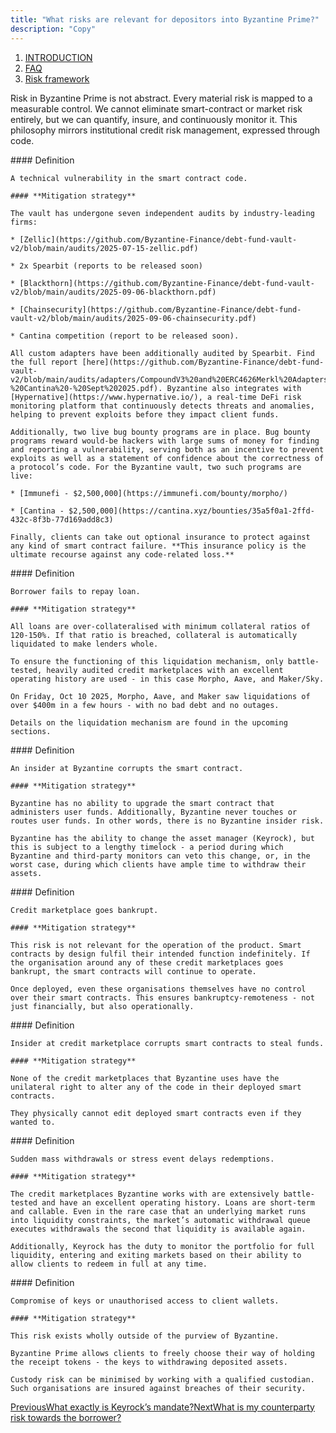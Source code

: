 ```yaml
---
title: "What risks are relevant for depositors into Byzantine Prime?"
description: "Copy"
---
```


1. [INTRODUCTION](/documentation/introduction)
2. [FAQ](/documentation/introduction/faq)
3. [Risk framework](/documentation/introduction/faq/risk-framework)

Risk in Byzantine Prime is not abstract. Every material risk is mapped to a measurable control. We cannot eliminate smart-contract or market risk entirely, but we can quantify, insure, and continuously monitor it. This philosophy mirrors institutional credit risk management, expressed through code.

<AccordionGroup>
  <Accordion title="Smart contract risk">
    #### Definition

    A technical vulnerability in the smart contract code.

    #### **Mitigation strategy**

    The vault has undergone seven independent audits by industry-leading firms:

    * [Zellic](https://github.com/Byzantine-Finance/debt-fund-vault-v2/blob/main/audits/2025-07-15-zellic.pdf)

    * 2x Spearbit (reports to be released soon)

    * [Blackthorn](https://github.com/Byzantine-Finance/debt-fund-vault-v2/blob/main/audits/2025-09-06-blackthorn.pdf)

    * [Chainsecurity](https://github.com/Byzantine-Finance/debt-fund-vault-v2/blob/main/audits/2025-09-06-chainsecurity.pdf)

    * Cantina competition (report to be released soon).

    All custom adapters have been additionally audited by Spearbit. Find the full report [here](https://github.com/Byzantine-Finance/debt-fund-vault-v2/blob/main/audits/adapters/CompoundV3%20and%20ERC4626Merkl%20Adapters%20-%20Cantina%20-%20Sept%202025.pdf). Byzantine also integrates with [Hypernative](https://www.hypernative.io/), a real-time DeFi risk monitoring platform that continuously detects threats and anomalies, helping to prevent exploits before they impact client funds.

    Additionally, two live bug bounty programs are in place. Bug bounty programs reward would-be hackers with large sums of money for finding and reporting a vulnerability, serving both as an incentive to prevent exploits as well as a statement of confidence about the correctness of a protocol’s code. For the Byzantine vault, two such programs are live:

    * [Immunefi - $2,500,000](https://immunefi.com/bounty/morpho/)

    * [Cantina - $2,500,000](https://cantina.xyz/bounties/35a5f0a1-2ffd-432c-8f3b-77d169add8c3)

    Finally, clients can take out optional insurance to protect against any kind of smart contract failure. **This insurance policy is the ultimate recourse against any code-related loss.**
  </Accordion>

  <Accordion title="Borrower counterparty risk">
    #### Definition

    Borrower fails to repay loan.

    #### **Mitigation strategy**

    All loans are over-collateralised with minimum collateral ratios of 120-150%. If that ratio is breached, collateral is automatically liquidated to make lenders whole.

    To ensure the functioning of this liquidation mechanism, only battle-tested, heavily audited credit marketplaces with an excellent operating history are used - in this case Morpho, Aave, and Maker/Sky.

    On Friday, Oct 10 2025, Morpho, Aave, and Maker saw liquidations of over $400m in a few hours - with no bad debt and no outages.

    Details on the liquidation mechanism are found in the upcoming sections.
  </Accordion>

  <Accordion title="Byzantine counterparty risk">
    #### Definition

    An insider at Byzantine corrupts the smart contract.

    #### **Mitigation strategy**

    Byzantine has no ability to upgrade the smart contract that administers user funds. Additionally, Byzantine never touches or routes user funds. In other words, there is no Byzantine insider risk.

    Byzantine has the ability to change the asset manager (Keyrock), but this is subject to a lengthy timelock - a period during which Byzantine and third-party monitors can veto this change, or, in the worst case, during which clients have ample time to withdraw their assets.
  </Accordion>

  <Accordion title="Marketplace counterparty risk (bankruptcy)">
    #### Definition

    Credit marketplace goes bankrupt.

    #### **Mitigation strategy**

    This risk is not relevant for the operation of the product. Smart contracts by design fulfil their intended function indefinitely. If the organisation around any of these credit marketplaces goes bankrupt, the smart contracts will continue to operate.

    Once deployed, even these organisations themselves have no control over their smart contracts. This ensures bankruptcy-remoteness - not just financially, but also operationally.
  </Accordion>

  <Accordion title="Marketplace counterparty risk (criminal)">
    #### Definition

    Insider at credit marketplace corrupts smart contracts to steal funds.

    #### **Mitigation strategy**

    None of the credit marketplaces that Byzantine uses have the unilateral right to alter any of the code in their deployed smart contracts.

    They physically cannot edit deployed smart contracts even if they wanted to.
  </Accordion>

  <Accordion title="Liquidity risk">
    #### Definition

    Sudden mass withdrawals or stress event delays redemptions.

    #### **Mitigation strategy**

    The credit marketplaces Byzantine works with are extensively battle-tested and have an excellent operating history. Loans are short-term and callable. Even in the rare case that an underlying market runs into liquidity constraints, the market’s automatic withdrawal queue executes withdrawals the second that liquidity is available again.

    Additionally, Keyrock has the duty to monitor the portfolio for full liquidity, entering and exiting markets based on their ability to allow clients to redeem in full at any time.
  </Accordion>

  <Accordion title="Custody risk">
    #### Definition

    Compromise of keys or unauthorised access to client wallets.

    #### **Mitigation strategy**

    This risk exists wholly outside of the purview of Byzantine.

    Byzantine Prime allows clients to freely choose their way of holding the receipt tokens - the keys to withdrawing deposited assets.

    Custody risk can be minimised by working with a qualified custodian. Such organisations are insured against breaches of their security.
  </Accordion>
</AccordionGroup>

[PreviousWhat exactly is Keyrock’s mandate?](/documentation/introduction/faq/risk-framework/what-exactly-is-keyrocks-mandate)[NextWhat is my counterparty risk towards the borrower?](/documentation/introduction/faq/risk-framework/what-is-my-counterparty-risk-towards-the-borrower)
